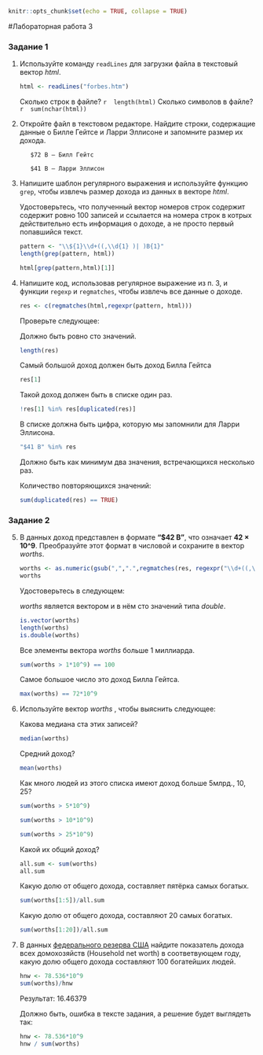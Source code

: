 
```r
knitr::opts_chunk$set(echo = TRUE, collapse = TRUE)
```
#Лабораторная работа 3

### Задание 1

1. Используйте команду ``readLines`` для загрузки файла в текстовый вектор _html_.

    ```r
    html <- readLines("forbes.htm")
    ```
    Сколько строк в файле?
    ```r
    length(html)
    ```
    Сколько символов в файле?
    ```r
    sum(nchar(html))
    ```
   
2. Откройте файл в текстовом редакторе. Найдите строки, содержащие данные о Билле Гейтсе и Ларри Эллисоне и запомните размер их дохода.

          $72 B – Билл Гейтс
    
          $41 B – Ларри Эллисон

3. Напишите шаблон регулярного выражения и используйте функцию ``grep``, чтобы извлечь размер дохода из данных в векторе _html_.

    Удостоверьтесь, что полученный вектор номеров строк содержит содержит ровно 100 записей   и ссылается на номера строк в котрых действительно есть информация о доходе, а не просто    первый попавшийся текст.
    
    ```r
    pattern <- "\\${1}\\d+((,\\d{1} )| )B{1}"
    length(grep(pattern, html))
      
    html[grep(pattern,html)[1]]
    ```
    

4. Напишите код, использовав регулярное выражение из п. 3, и функции ``regexp`` и ``regmatches``, чтобы извлечь все данные о доходе.

    ```r
    res <- c(regmatches(html,regexpr(pattern, html)))
    ```
   
    Проверьте следующее:

    Должно быть ровно сто значений.
   
    ```r
    length(res)
    ```
   
    Самый большой доход должен быть доход Билла Гейтса
   
    ```r
    res[1]
    ```
   
    Такой доход должен быть в списке один раз.
   
    ```r
    !res[1] %in% res[duplicated(res)]
    ```
   
    В списке должна быть цифра, которую мы запомнили для Ларри Эллисона.
   
    ```r
    "$41 B" %in% res
    ```
    Должно быть как минимум два значения, встречающихся несколько раз.
   
    Количество повторяющихся значений:
   
    ```r
    sum(duplicated(res) == TRUE)
    ```
  
   
   
### Задание 2

5. В данных доход представлен в формате **"$42 B"**, что означает **42 × 10^9**.
    Преобразуйте этот формат в числовой и сохраните в вектор _worths_. 

    ```r
    worths <- as.numeric(gsub(",",".",regmatches(res, regexpr("\\d+((,\\d{1})|)", res)))) * 10^9
    worths
    ```
    Удостоверьтесь в следующем:

     _worths_ является вектором и в нём сто значений типа _double_.
   
    ```r
    is.vector(worths)
    length(worths)
    is.double(worths)
    ```
    
    Все элементы вектора _worths_ больше 1 миллиарда.
   
    ```r
    sum(worths > 1*10^9) == 100
    ```
    
      Самое большое число это доход Билла Гейтса.
      
    ```r
    max(worths) == 72*10^9
    ``` 
 
6. Используйте вектор _worths_ , чтобы выяснить следующее:
  
     Какова медиана ста этих записей?
   
    ```r
    median(worths)
    ```
   
     Средний доход?
   
    ```r
    mean(worths)
    ```
   
     Как много людей из этого списка имеют доход больше 5млрд., 10, 25? 
   
    ```r
    sum(worths > 5*10^9)
    
    sum(worths > 10*10^9)
    
    sum(worths > 25*10^9)
    ```
   
     Какой их общий доход?
   
    ```r
    all.sum <- sum(worths)
    all.sum
    ```
   
     Какую долю от общего дохода, составляет пятёрка самых богатых.
   
    ```r
    sum(worths[1:5])/all.sum
    ```
   
     Какую долю от общего дохода, составляют 20 самых богатых.
     
    ```r
    sum(worths[1:20])/all.sum
    ```
   
7. В данных [федерального резерва США](https://www.federalreserve.gov/releases/z1/current/z1.pdf) найдите показатель дохода всех домохозяйств (Household net worth) в соответвующем году, какую долю
   общего дохода составляют 100 богатейших людей. 
     
    ```r
    hnw <- 78.536*10^9
    sum(worths)/hnw
    ```
    Результат: 16.46379
    
    Должно быть, ошибка в тексте задания, а решение будет выглядеть так:
    
    
    ```r
    hnw <- 78.536*10^9
    hnw / sum(worths)
    ```